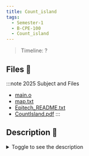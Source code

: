 ```yaml
---
title: Count_island
tags:
  - Semester-1
  - B-CPE-100
  - Count_island
---
```

> Timeline: ?


## Files 📂

:::note 2025 Subject and Files
- [main.o](https://github.com/Studio-17/Epitech-Subjects/raw/main/Semester-1/B-CPE-100/Count_island/main.o)
- [map.txt](https://github.com/Studio-17/Epitech-Subjects/raw/main/Semester-1/B-CPE-100/Count_island/map.txt)
- [Epitech_README.txt](https://github.com/Studio-17/Epitech-Subjects/raw/main/Semester-1/B-CPE-100/Count_island/Epitech_README.txt)
- [CountIsland.pdf](https://github.com/Studio-17/Epitech-Subjects/raw/main/Semester-1/B-CPE-100/Count_island/CountIsland.pdf)
:::

## Description 📖
<details>
  <summary>Toggle to see the description</summary>
  <div>
<details>
<summary> Tests de la moulinette </summary>
<table align="center">
    <thead>
        <tr>
            <td colSpan={3} align="center"><strong>MOULINETTE</strong></td>
        </tr>
        <tr>
            <th>SOMMAIRE</th>
            <th>NB DE TESTS</th>
            <th>DETAILS</th>
        </tr>
    </thead>
    <tbody>
        <tr>
            <td rowSpan={1}>01 - Count Island</td>
            <td rowSpan={1} style="text-align: center;">1</td>
            <td>01 - Count island</td>
        </tr>
        <tr>
            <td rowSpan={1}>02 - Return Value</td>
            <td rowSpan={1} style="text-align: center;">1</td>
            <td>01 - Return value</td>
        </tr>
        <tr>
            <td rowSpan={1}>03 - Error handling</td>
            <td rowSpan={1} style="text-align: center;">1</td>
            <td>01 - Error handling</td>
        </tr>
	</tbody>
</table>
</details>
  </div>
</details>

